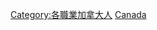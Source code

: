 {{Commonscat|Scientists from Canada}}

[[Category:各職業加拿大人|Category:各職業加拿大人]]
[[Category:各國科學家|Canada]]